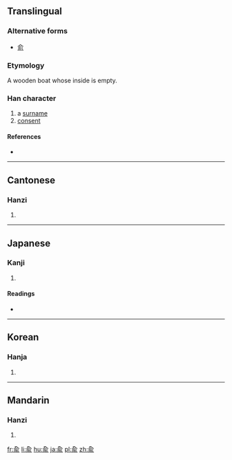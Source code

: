 {{also|俞}}
==Translingual==

===Alternative forms===
* [[俞]]

===Etymology===
{{Han compound|亼|舟|巜|t2=boat|t3=water|ls=ic}}

A wooden boat whose inside is empty.

===Han character===
{{Han char|rn=11|rad=入|as=07|sn=9|four=|canj=OMBV|ids=⿱亼⿰⺼巜}}

# a [[surname]]
# [[consent]]

====References====
* {{Han ref|kx=0126.150|dkj=01437|hdz=10155.050|uh=516A|ud=20842}}

----

==Cantonese==

===Hanzi===
{{yue-hanzi|jyut=[[jyu6]]|y=yu6}}

# {{defn|lang=yue|sort=入07}}

----

==Japanese==

===Kanji===
{{ja-kanji|grade=|rs=入07}}

# {{defn|lang=ja|sort=入07}}

====Readings====
* {{ja-readings|on=[[ゆ]] (yu)|kun=[[しかり]] (shikari)}}

----

==Korean==

===Hanja===
{{ko-hanja|hangeul=[[유]]|rv=yu|mr=yu}}

# {{defn|lang=ko|sort=入07}}

----

==Mandarin==

===Hanzi===
{{cmn-hanzi|pin=[[shù]] ([[shu4]]), [[yú]] ([[yu2]])|wg=shu<sup>4</sup>, yü<sup>2</sup>}}

# {{defn|lang=cmn|sort=入07}}

[[fr:兪]]
[[li:兪]]
[[hu:兪]]
[[ja:兪]]
[[pl:兪]]
[[zh:兪]]